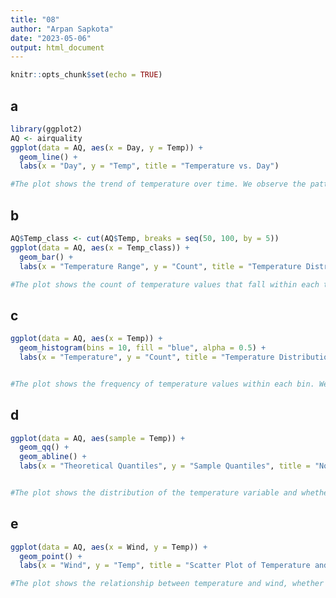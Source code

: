 ```yaml
---
title: "08"
author: "Arpan Sapkota"
date: "2023-05-06"
output: html_document
---
```


```r
knitr::opts_chunk$set(echo = TRUE)
```

## a
```r
library(ggplot2)
AQ <- airquality
ggplot(data = AQ, aes(x = Day, y = Temp)) +
  geom_line() +
  labs(x = "Day", y = "Temp", title = "Temperature vs. Day")

#The plot shows the trend of temperature over time. We observe the pattern of temperature over the days, whether it increases or decreases.

```


## b
```r
AQ$Temp_class <- cut(AQ$Temp, breaks = seq(50, 100, by = 5))
ggplot(data = AQ, aes(x = Temp_class)) +
  geom_bar() +
  labs(x = "Temperature Range", y = "Count", title = "Temperature Distribution")

#The plot shows the count of temperature values that fall within each temperature range. We can observe the distribution of temperature values and the frequency of occurrence for each temperature range.
```


## c
```r
ggplot(data = AQ, aes(x = Temp)) +
  geom_histogram(bins = 10, fill = "blue", alpha = 0.5) +
  labs(x = "Temperature", y = "Count", title = "Temperature Distribution")


#The plot shows the frequency of temperature values within each bin. We can compare this plot with the bar plot created above to observe the similarity or difference in the temperature distribution.
```

## d
```r
ggplot(data = AQ, aes(sample = Temp)) +
  geom_qq() +
  geom_abline() +
  labs(x = "Theoretical Quantiles", y = "Sample Quantiles", title = "Normal Q-Q Plot of Temperature")


#The plot shows the distribution of the temperature variable and whether it follows a normal distribution or not. We can interpret this plot to observe if the temperature variable is normally distributed. If the points follow a straight line, The distribution is approximately normal.

```


## e
```r
ggplot(data = AQ, aes(x = Wind, y = Temp)) +
  geom_point() +
  labs(x = "Wind", y = "Temp", title = "Scatter Plot of Temperature and Wind")

#The plot shows the relationship between temperature and wind, whether they are positively correlated or not. The points are scattered randomly, there is no correlation between the variables.
```

